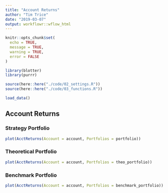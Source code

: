 ```yaml
---
title: "Account Returns"
author: "Tim Trice"
date: "2019-03-07"
output: workflowr::wflow_html
---
```


```r
knitr::opts_chunk$set(
  echo = TRUE, 
  message = TRUE, 
  warning = TRUE, 
  error = FALSE
)
```

```r
library(blotter)
library(purrr)
```

```r
source(here::here("./code/02_settings.R"))
source(here::here("./code/03_functions.R"))
```

```r
load_data()
```

## Account Returns {.tabset}

### Strategy Portfolio

```r
plot(AcctReturns(Account = account, Portfolios = portfolio))
```

### Theoretical Portfolio

```r
plot(AcctReturns(Account = account, Portfolios = theo_portfolio))
```

### Benchmark Portfolio

```r
plot(AcctReturns(Account = account, Portfolios = benchmark_portfolio))
```
